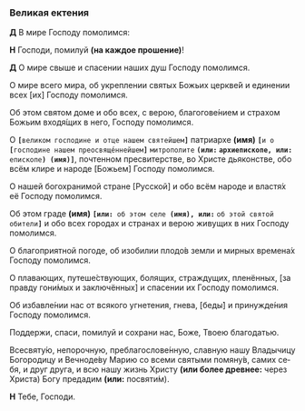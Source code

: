 ### Великая ектения

**Д** В мире Господу помолимся:

**Н** Господи, помилуй **(на каждое прошение)**!

**Д** О мире свыше и спасении наших душ Господу по­мо­лимся.

О мире всего мира, об укреплении святых Бо­жьих цер­кве́й и единении всех
<R>[</R>их<R>]</R> Господу помо­лим­ся.

Об этом святом доме и обо всех, с верою, бла­го­го­ве́ни­ем и стра­хом Божьим входя́щих в него, Го­с­поду по­мо­лимся.

О **`[`**`великом господине и отце нашем святейшем`**`]`** патриархе **(имя)** **`[`**`и о `**`[`**`господине нашем пре­освя­ще́н­нейшем`**`]`** `митрополите` **`(или:` **`архи­епископе`**`, или: `**`епи­ско­пе`**`) (имя)]`**, почтенном пре­свитер­стве, во Хри­сте дья­кон­стве, обо всём клире и на­роде <R>[</R>Божьем<R>]</R> Го­спо­ду по­мо­лимся.

О нашей богохранимой стране <R>[</R>Русской<R>]</R> и обо всём на­ро­де и властя́х её Господу помо­лимся.

Об этом граде **(имя)** **`[или: `**`об этом селе`**` (имя), или:`** `об этой святой обите­ли`**`]`** и обо всех городах и стра­нах и верою жи­ву­щих в них Господу помолимся.

О благоприятной погоде, об изобилии плодо́в зем­ли и мирных вре­мена́х Господу помо­лимся.

О плавающих, путеше́ствующих, болящих, стра­ж­ду­щих, пленённых, <R>[</R>за правду го­ни́мых и заключённых<R>]</R> и спа­се­нии их Го­споду помо­лимся.

Об избавле́нии нас от всякого угнетения, гнева, <R>[</R>бе­ды́<R>]</R> и принуж­де́ния Господу помолимся.

Поддержи, спаси, помилуй и сохрани нас, Бо­же, Тво­ею бла­годатью.

Всесвяту́ю, непорочную, преблагослове́н­ную, славную нашу Вла­дычицу Богородицу и Веч­ноде́ву Ма­рию со всеми святыми помяну́в, са­мих се­бя, и друг друга, и всю нашу жизнь Хри­сту **(или более древнее:** через Христа<R>)</R> Богу пре­да­дим **(или:** посвяти́м<R>)</R>.

**Н** Тебе, Господи.
